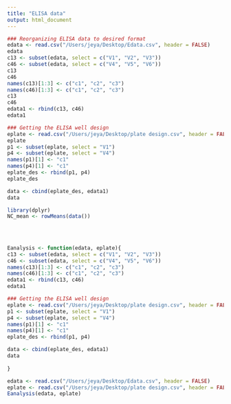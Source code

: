 ```yaml
---
title: "ELISA data"
output: html_document
---
```


```r
### Reorganizing ELISA data to desired format
edata <- read.csv("/Users/jeya/Desktop/Edata.csv", header = FALSE)
edata
c13 <- subset(edata, select = c("V1", "V2", "V3"))
c46 <- subset(edata, select = c("V4", "V5", "V6"))
c13
c46
names(c13)[1:3] <- c("c1", "c2", "c3")
names(c46)[1:3] <- c("c1", "c2", "c3")
c13
c46
edata1 <- rbind(c13, c46)
edata1

### Getting the ELISA well design
eplate <- read.csv("/Users/jeya/Desktop/plate design.csv", header = FALSE)
eplate
p1 <- subset(eplate, select = "V1")
p4 <- subset(eplate, select = "V4")
names(p1)[1] <- "c1"
names(p4)[1] <- "c1"
eplate_des <- rbind(p1, p4)
eplate_des

data <- cbind(eplate_des, edata1)
data

library(dplyr)
NC_mean <- rowMeans(data())
  
  
  
```

```r
Eanalysis <- function(edata, eplate){
c13 <- subset(edata, select = c("V1", "V2", "V3"))
c46 <- subset(edata, select = c("V4", "V5", "V6"))
names(c13)[1:3] <- c("c1", "c2", "c3")
names(c46)[1:3] <- c("c1", "c2", "c3")
edata1 <- rbind(c13, c46)
edata1

### Getting the ELISA well design
eplate <- read.csv("/Users/jeya/Desktop/plate design.csv", header = FALSE)
p1 <- subset(eplate, select = "V1")
p4 <- subset(eplate, select = "V4")
names(p1)[1] <- "c1"
names(p4)[1] <- "c1"
eplate_des <- rbind(p1, p4)

data <- cbind(eplate_des, edata1)
data
 
}

edata <- read.csv("/Users/jeya/Desktop/Edata.csv", header = FALSE)
eplate <- read.csv("/Users/jeya/Desktop/plate design.csv", header = FALSE)
Eanalysis(edata, eplate)

```

